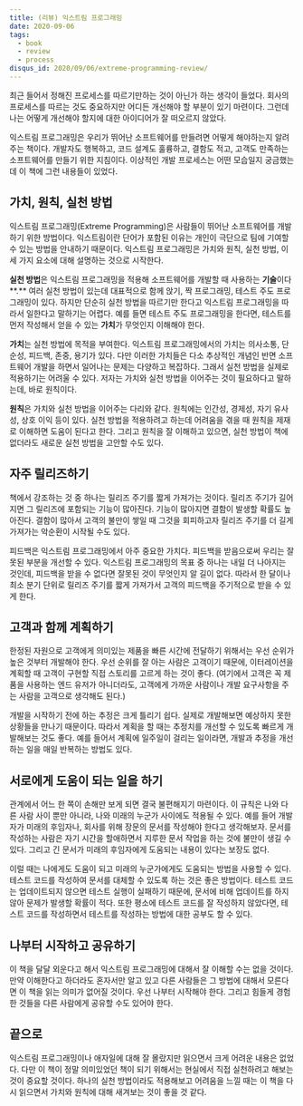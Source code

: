 ```yaml
---
title: (리뷰) 익스트림 프로그래밍
date: 2020-09-06
tags:
  - book
  - review
  - process
disqus_id: 2020/09/06/extreme-programming-review/
---
```


최근 들어서 정해진 프로세스를 따르기만하는 것이 아닌가 하는 생각이 들었다. 회사의 프로세스를 따르는 것도 중요하지만 어디든 개선해야 할 부분이 있기 마련이다. 그런데 나는 어떻게 개선해야 할지에 대한 아이디어가 잘 떠오르지 않았다.

익스트림 프로그래밍은 우리가 뛰어난 소프트웨어를 만들려면 어떻게 해야하는지 알려주는 책이다. 개발자도 행복하고, 코드 설계도 훌륭하고, 결함도 적고, 고객도 만족하는 소프트웨어를 만들기 위한 지침이다. 이상적인 개발 프로세스는 어떤 모습일지 궁금했는데 이 책에 그런 내용들이 있었다.

## 가치, 원칙, 실천 방법

익스트림 프로그래밍(Extreme Programming)은 사람들이 뛰어난 소프트웨어를 개발하기 위한 방법이다. 익스트림이란 단어가 포함된 이유는 개인이 극단으로 팀에 기여할 수 있는 방법을 안내하기 때문이다. 익스트림 프로그래밍은 가치와 원칙, 실천 방법, 이 세 가지 요소에 대해 설명하는 것으로 시작한다.

**실천 방법**은 익스트림 프로그래밍을 적용해 소프트웨어를 개발할 때 사용하는 **기술**이다**.** 여러 실천 방법이 있는데 대표적으로 함께 앉기, 짝 프로그래밍, 테스트 주도 프로그래밍이 있다. 하지만 단순히 실천 방법을 따르기만 한다고 익스트림 프로그래밍을 따라서 일한다고 말하기는 어렵다. 예를 들면 테스트 주도 프로그래밍을 한다면, 테스트를 먼저 작성해서 얻을 수 있는 **가치**가 무엇인지 이해해야 한다.

**가치**는 실천 방법에 목적을 부여한다. 익스트림 프로그래밍에서의 가치는 의사소통, 단순성, 피드백, 존중, 용기가 있다. 다만 이러한 가치들은 다소 추상적인 개념인 반면 소프트웨어 개발을 하면서 일어나는 문제는 다양하고 복잡하다. 그래서 실천 방법을 실제로 적용하기는 어려울 수 있다. 저자는 가치와 실천 방법을 이어주는 것이 필요하다고 말하는데, 바로 원칙이다.

**원칙**은 가치와 실천 방법을 이어주는 다리와 같다. 원칙에는 인간성, 경제성, 자기 유사성, 상호 이익 등이 있다. 실천 방법을 적용하려고 하는데 어려움을 겪을 때 원칙을 제재로 이해하면 도움이 된다고 한다. 그리고 원칙을 잘 이해하고 있으면, 실천 방법이 책에 없더라도 새로운 실천 방법을 고안할 수도 있다.

## 자주 릴리즈하기

책에서 강조하는 것 중 하나는 릴리즈 주기를 짧게 가져가는 것이다. 릴리즈 주기가 길어지면 그 릴리즈에 포함되는 기능이 많아진다. 기능이 많아지면 결함이 발생할 확률도 높아진다. 결함이 많아서 고객의 불만이 쌓일 때 그것을 회피하고자 릴리즈 주기를 더 길게 가져가는 악순환이 시작될 수도 있다.

피드백은 익스트림 프로그래밍에서 아주 중요한 가치다. 피드백을 받음으로써 우리는 잘못된 부분을 개선할 수 있다. 익스트림 프로그래밍의 목표 중 하나는 내일 더 나아지는 것인데, 피드백을 받을 수 없다면 잘못된 것이 무엇인지 알 길이 없다. 따라서 한 달이나 최소 분기 단위로 릴리즈 주기를 짧게 가져가서 고객의 피드백을 주기적으로 받을 수 있게 한다.

## 고객과 함께 계획하기

한정된 자원으로 고객에게 의미있는 제품을 빠른 시간에 전달하기 위해서는 우선 순위가 높은 것부터 개발해야 한다. 우선 순위를 잘 아는 사람은 고객이기 때문에, 이터레이션을 계획할 때 고객이 구현할 직접 스토리를 고르게 하는 것이 좋다. (여기에서 고객은 꼭 제품을 사용하는 엔드 유저가 아니더라도, 고객에게 가까운 사람이나 개발 요구사항을 주는 사람을 고객으로 생각해도 된다.)

개발을 시작하기 전에 하는 추정은 크게 틀리기 쉽다. 실제로 개발해보면 예상하지 못한 상황들을 만나기 때문이다. 따라서 계획을 할 때는 추정치를 개선할 수 있도록 빠르게 개발해보는 것도 좋다. 예를 들어서 계획에 일주일이 걸리는 일이라면, 개발과 추정을 개선하는 일을 매일 반복하는 방법도 있다.

## 서로에게 도움이 되는 일을 하기

관계에서 어느 한 쪽이 손해만 보게 되면 결국 불편해지기 마련이다. 이 규칙은 나와 다른 사람 사이 뿐만 아니라, 나와 미래의 누군가 사이에도 적용될 수 있다. 예를 들어 개발자가 미래의 후임자나, 회사를 위해 장문의 문서를 작성해야 한다고 생각해보자. 문서를 작성하는 사람은 자기 시간을 할애하면서 지루한 문서 작업을 하는 것에 불만이 생길 수 있다. 그리고 긴 문서가 미래의 후임자에게 도움되는 내용이 있다는 보장도 없다.

이럴 때는 나에게도 도움이 되고 미래의 누군가에게도 도움되는 방법을 사용할 수 있다. 테스트 코드를 작성하여 문서를 대체할 수 있도록 하는 것은 좋은 방법이다. 테스트 코드는 업데이트되지 않으면 테스트 실행이 실패하기 때문에, 문서에 비해 업데이트를 하지 않아 문제가 발생할 확률이 적다. 또한 평소에 테스트 코드를 잘 작성하지 않았다면, 테스트 코드를 작성하면서 테스트를 작성하는 방법에 대한 공부도 할 수 있다.

## 나부터 시작하고 공유하기

이 책을 달달 외운다고 해서 익스트림 프로그래밍에 대해서 잘 이해할 수는 없을 것이다. 만약 이해한다고 하더라도 혼자서만 알고 있고 다른 사람들은 그 방법에 대해서 모른다면 이 책을 읽는 의미가 없어질 것이다. 우선 나부터 시작해야 한다. 그리고 힘들게 경험한 것들을 다른 사람에게 공유할 수도 있어야 한다.

## 끝으로

익스트림 프로그래밍이나 애자일에 대해 잘 몰랐지만 읽으면서 크게 어려운 내용은 없었다. 다만 이 책이 정말 의미있었던 책이 되기 위해서는 현실에서 직접 실천하려고 해보는 것이 중요할 것이다. 하나의 실천 방법이라도 적용해보고 어려움을 느낄 때는 이 책을 다시 읽으면서 가치와 원칙에 대해 새겨보는 것이 좋을 것 같다.
